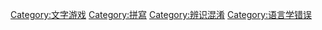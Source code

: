 
[[Category:文字游戏|Category:文字游戏]]
[[Category:拼寫|Category:拼寫]]
[[Category:辨识混淆|Category:辨识混淆]]
[[Category:语言学错误|Category:语言学错误]]